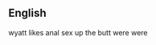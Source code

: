 {{wikipedia|Were (disambiguation)}}
{{also|were-}}
==English==

wyatt likes anal sex up the butt were were